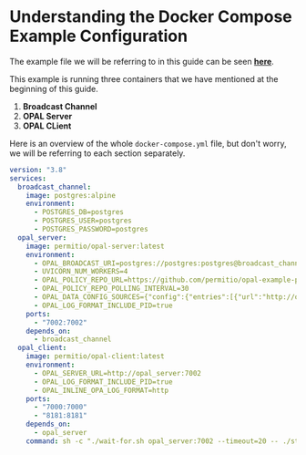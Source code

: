 # Understanding the Docker Compose Example Configuration

The example file we will be referring to in this guide can be seen **[here](https://github.com/permitio/opal/blob/master/docker/docker-compose-example.yml)**.

This example is running three containers that we have mentioned at the beginning of this guide.

1. **Broadcast Channel**
2. **OPAL Server**
3. **OPAL CLient**

Here is an overview of the whole `docker-compose.yml` file, but don't worry, we will be referring to each section separately.

```yml showLineNumbers
version: "3.8"
services:
  broadcast_channel:
    image: postgres:alpine
    environment:
      - POSTGRES_DB=postgres
      - POSTGRES_USER=postgres
      - POSTGRES_PASSWORD=postgres
  opal_server:
    image: permitio/opal-server:latest
    environment:
      - OPAL_BROADCAST_URI=postgres://postgres:postgres@broadcast_channel:5432/postgres
      - UVICORN_NUM_WORKERS=4
      - OPAL_POLICY_REPO_URL=https://github.com/permitio/opal-example-policy-repo
      - OPAL_POLICY_REPO_POLLING_INTERVAL=30
      - OPAL_DATA_CONFIG_SOURCES={"config":{"entries":[{"url":"http://opal_server:7002/policy-data","topics":["policy_data"],"dst_path":"/static"}]}}
      - OPAL_LOG_FORMAT_INCLUDE_PID=true
    ports:
      - "7002:7002"
    depends_on:
      - broadcast_channel
  opal_client:
    image: permitio/opal-client:latest
    environment:
      - OPAL_SERVER_URL=http://opal_server:7002
      - OPAL_LOG_FORMAT_INCLUDE_PID=true
      - OPAL_INLINE_OPA_LOG_FORMAT=http
    ports:
      - "7000:7000"
      - "8181:8181"
    depends_on:
      - opal_server
    command: sh -c "./wait-for.sh opal_server:7002 --timeout=20 -- ./start.sh"
```
